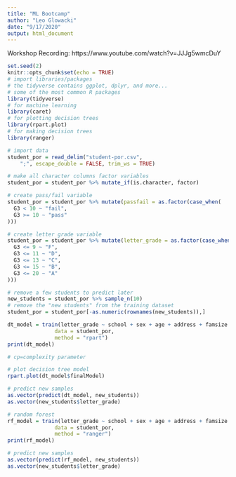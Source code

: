 ```yaml
---
title: "ML Bootcamp"
author: "Leo Glowacki"
date: "9/17/2020"
output: html_document
---
```


Workshop Recording: https://www.youtube.com/watch?v=JJJg5wmcDuY  

```r
set.seed(2)
knitr::opts_chunk$set(echo = TRUE)
# import libraries/packages
# the tidyverse contains ggplot, dplyr, and more... 
# some of the most common R packages
library(tidyverse)
# for machine learning
library(caret)
# for plotting decision trees
library(rpart.plot)
# for making decision trees
library(ranger)

# import data
student_por = read_delim("student-por.csv", 
    ";", escape_double = FALSE, trim_ws = TRUE)

# make all character columns factor variables
student_por = student_por %>% mutate_if(is.character, factor)

# create pass/fail variable
student_por = student_por %>% mutate(passfail = as.factor(case_when(
  G3 < 10 ~ "fail",
  G3 >= 10 ~ "pass"
)))

# create letter grade variable
student_por = student_por %>% mutate(letter_grade = as.factor(case_when(
  G3 <= 9 ~ "F",
  G3 <= 11 ~ "D",
  G3 <= 13 ~ "C",
  G3 <= 15 ~ "B",
  G3 <= 20 ~ "A"
)))
```

```r
# remove a few students to predict later
new_students = student_por %>% sample_n(10)
# remove the "new students" from the training dataset
student_por = student_por[-as.numeric(rownames(new_students)),]
```

```r
dt_model = train(letter_grade ~ school + sex + age + address + famsize + Pstatus + Medu + Fedu + Mjob + Fjob + reason + guardian + traveltime + studytime + failures + schoolsup + famsup + paid + activities + nursery + higher + internet + romantic + famrel + freetime + goout + Dalc + Walc + health + absences + G1 + G2,
               data = student_por,
               method = "rpart")
print(dt_model)

# cp=complexity parameter
```

```r
# plot decision tree model
rpart.plot(dt_model$finalModel)
```

```r
# predict new samples
as.vector(predict(dt_model, new_students))
as.vector(new_students$letter_grade)
```

```r
# random forest
rf_model = train(letter_grade ~ school + sex + age + address + famsize + Pstatus + Medu + Fedu + Mjob + Fjob + reason + guardian + traveltime + studytime + failures + schoolsup + famsup + paid + activities + nursery + higher + internet + romantic + famrel + freetime + goout + Dalc + Walc + health + absences + G1 + G2,
               data = student_por,
               method = "ranger")
print(rf_model)
```

```r
# predict new samples
as.vector(predict(rf_model, new_students))
as.vector(new_students$letter_grade)
```


